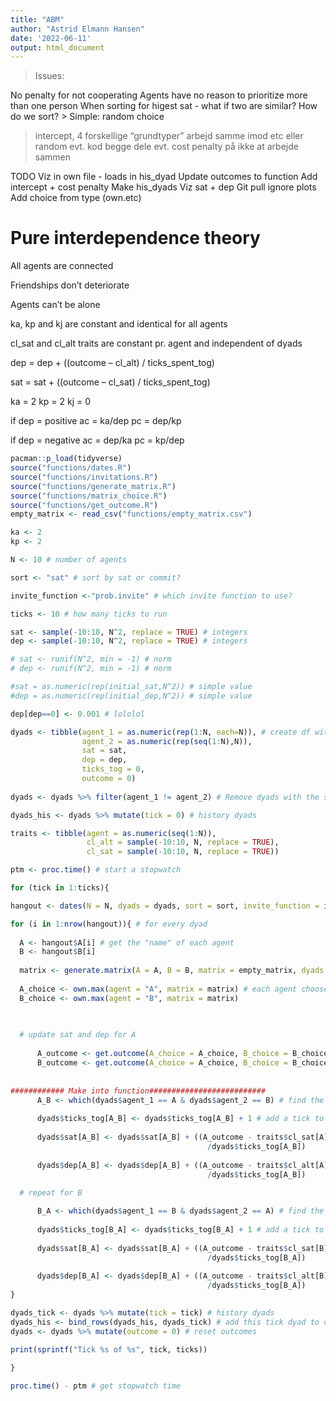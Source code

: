 ```yaml
---
title: "ABM"
author: "Astrid Elmann Hansen"
date: '2022-06-11'
output: html_document
---
```



> Issues:

No penalty for not cooperating
Agents have no reason to prioritize more than one person
When sorting for higest sat - what if two are similar? How do we sort?
> Simple: random choice




> intercept, 4 forskellige "grundtyper" arbejd samme imod etc eller random evt. kod begge dele
> evt. cost penalty på ikke at arbejde sammen

TODO
Viz in own file - loads in his_dyad
Update outcomes to function
Add intercept + cost penalty
Make his_dyads
Viz sat + dep
Git pull ignore plots
Add choice from type (own.etc)


# Pure interdependence theory

All agents are connected

Friendships don't deteriorate

Agents can't be alone

ka, kp and kj are constant and identical for all agents

cl_sat and cl_alt traits are constant pr. agent and independent of dyads

dep = dep + ((outcome – cl_alt) / ticks_spent_tog)

sat = sat + ((outcome – cl_sat) / ticks_spent_tog)
    
ka = 2
kp = 2
kj = 0

if dep = positive
  ac = ka/dep
  pc = dep/kp
  
if dep = negative
  ac = dep/ka
  pc = kp/dep



```r
pacman::p_load(tidyverse)
source("functions/dates.R")
source("functions/invitations.R")
source("functions/generate_matrix.R")
source("functions/matrix_choice.R")
source("functions/get_outcome.R")
empty_matrix <- read_csv("functions/empty_matrix.csv")
```

```r
ka <- 2
kp <- 2

N <- 10 # number of agents

sort <- "sat" # sort by sat or commit?

invite_function <-"prob.invite" # which invite function to use?

ticks <- 10 # how many ticks to run

```

```r
sat <- sample(-10:10, N^2, replace = TRUE) # integers 
dep <- sample(-10:10, N^2, replace = TRUE) # integers 

# sat <- runif(N^2, min = -1) # norm 
# dep <- runif(N^2, min = -1) # norm 

#sat = as.numeric(rep(initial_sat,N^2)) # simple value
#dep = as.numeric(rep(initial_dep,N^2)) # simple value

dep[dep==0] <- 0.001 # lololol

dyads <- tibble(agent_1 = as.numeric(rep(1:N, each=N)), # create df with dyads and inital values
                agent_2 = as.numeric(rep(seq(1:N),N)),
                sat = sat,
                dep = dep,
                ticks_tog = 0,
                outcome = 0)
  
dyads <- dyads %>% filter(agent_1 != agent_2) # Remove dyads with the same agent twice

dyads_his <- dyads %>% mutate(tick = 0) # history dyads
```

```r
traits <- tibble(agent = as.numeric(seq(1:N)),
                 cl_alt = sample(-10:10, N, replace = TRUE),
                 cl_sat = sample(-10:10, N, replace = TRUE))
```

```r
ptm <- proc.time() # start a stopwatch

for (tick in 1:ticks){

hangout <- dates(N = N, dyads = dyads, sort = sort, invite_function = invite_function) # set up date pairs

for (i in 1:nrow(hangout)){ # for every dyad
  
  A <- hangout$A[i] # get the "name" of each agent
  B <- hangout$B[i]
  
  matrix <- generate.matrix(A = A, B = B, matrix = empty_matrix, dyads = dyads, ka = ka, kp = kp) # generate matrix
  
  A_choice <- own.max(agent = "A", matrix = matrix) # each agent chooses
  B_choice <- own.max(agent = "B", matrix = matrix)

  
  
  # update sat and dep for A
  
      A_outcome <- get.outcome(A_choice = A_choice, B_choice = B_choice, matrix = matrix, agent = "A") # get outcome
      B_outcome <- get.outcome(A_choice = A_choice, B_choice = B_choice, matrix = matrix, agent = "B") # get outcome
    
      
############ Make into function##########################
      A_B <- which(dyads$agent_1 == A & dyads$agent_2 == B) # find the row no for the relevant dyad
    
      dyads$ticks_tog[A_B] <- dyads$ticks_tog[A_B] + 1 # add a tick to ticks spent together
      
      dyads$sat[A_B] <- dyads$sat[A_B] + ((A_outcome - traits$cl_sat[A]) # update sat
                                            /dyads$ticks_tog[A_B])
      
      dyads$dep[A_B] <- dyads$dep[A_B] + ((A_outcome - traits$cl_alt[A]) # update dep
                                            /dyads$ticks_tog[A_B])
      
  # repeat for B

      B_A <- which(dyads$agent_1 == B & dyads$agent_2 == A) # find the row no for the relevant dyad
      
      dyads$ticks_tog[B_A] <- dyads$ticks_tog[B_A] + 1 # add a tick to ticks spent together
      
      dyads$sat[B_A] <- dyads$sat[B_A] + ((A_outcome - traits$cl_sat[B]) # update sat
                                            /dyads$ticks_tog[B_A])
      
      dyads$dep[B_A] <- dyads$dep[B_A] + ((A_outcome - traits$cl_alt[B]) # update dep
                                            /dyads$ticks_tog[B_A])
}

dyads_tick <- dyads %>% mutate(tick = tick) # history dyads
dyads_his <- bind_rows(dyads_his, dyads_tick) # add this tick dyad to dyad_his
dyads <- dyads %>% mutate(outcome = 0) # reset outcomes
  
print(sprintf("Tick %s of %s", tick, ticks))

}

proc.time() - ptm # get stopwatch time
```




